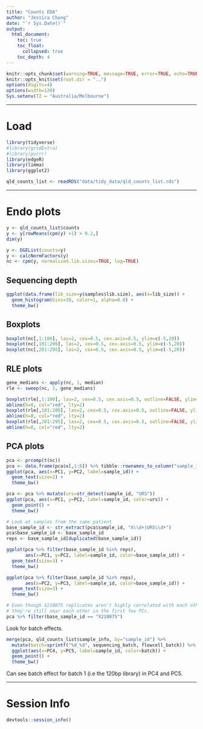 ```yaml
---
title: "Counts EDA"
author: "Jessica Chung"
date: "`r Sys.Date()`"
output:
  html_document:
    toc: true
    toc_float:
      collapsed: true
    toc_depth: 4
---
```



```r
knitr::opts_chunk$set(warning=TRUE, message=TRUE, error=TRUE, echo=TRUE, results="hold")
knitr::opts_knit$set(root.dir = "..")
options(digits=4)
options(width=120)
Sys.setenv(TZ = "Australia/Melbourne")
```

-----

# Load

```r
library(tidyverse)
#library(gridExtra)
#library(purrr)
library(edgeR)
library(limma)
library(ggplot2)
```

```r
qld_counts_list <- readRDS("data/tidy_data/qld_counts_list.rds")
```

-----

# Endo plots

```r
y <- qld_counts_list$counts
y <- y[rowMeans(cpm(y) >1) > 0.2,]
dim(y)

y <- DGEList(counts=y)
y <- calcNormFactors(y)
nc <- cpm(y, normalized.lib.sizes=TRUE, log=TRUE)
```

## Sequencing depth

```r
ggplot(data.frame(lib_size=y$samples$lib.size), aes(x=lib_size)) +
  geom_histogram(bins=30, color=1, alpha=0.8) +
  theme_bw()
```


## Boxplots

```r
boxplot(nc[,1:100], las=2, cex=0.5, cex.axis=0.5, ylim=c(-5,20))
boxplot(nc[,101:200], las=2, cex=0.5, cex.axis=0.5, ylim=c(-5,20))
boxplot(nc[,201:295], las=2, cex=0.5, cex.axis=0.5, ylim=c(-5,20))
```

## RLE plots

```r
gene_medians <- apply(nc, 1, median)
rle <- sweep(nc, 1, gene_medians)
```

```r
boxplot(rle[,1:100], las=2, cex=0.5, cex.axis=0.5, outline=FALSE, ylim=c(-2.5,2.5))
abline(h=0, col="red", lty=2)
boxplot(rle[,101:200], las=2, cex=0.5, cex.axis=0.5, outline=FALSE, ylim=c(-2.5,2.5))
abline(h=0, col="red", lty=2)
boxplot(rle[,201:295], las=2, cex=0.5, cex.axis=0.5, outline=FALSE, ylim=c(-2.5,2.5))
abline(h=0, col="red", lty=2)
```

## PCA plots

```r
pca <- prcomp(t(nc))
pca <- data.frame(pca$x[,1:6]) %>% tibble::rownames_to_column("sample_id")
ggplot(pca, aes(x=PC1, y=PC2, label=sample_id)) +
  geom_text(size=2) +
  theme_bw()
```

```r
pca <- pca %>% mutate(urs=str_detect(sample_id, "URS"))
ggplot(pca, aes(x=PC1, y=PC2, label=sample_id, color=urs)) +
  geom_point() +
  theme_bw()
```

```r
# Look at samples from the same patient 
base_sample_id <- str_extract(pca$sample_id, "X\\d+|URS\\d+")
pca$base_sample_id <- base_sample_id
reps <- base_sample_id[duplicated(base_sample_id)]

ggplot(pca %>% filter(base_sample_id %in% reps), 
       aes(x=PC1, y=PC2, label=sample_id, color=base_sample_id)) +
  geom_text(size=3) +
  theme_bw()
```

```r
ggplot(pca %>% filter(base_sample_id %in% reps), 
       aes(x=PC2, y=PC3, label=sample_id, color=base_sample_id)) +
  geom_text(size=3) +
  theme_bw()
```


```r
# Even though X210075 replicates aren't highly correlated with each other,
# they're still near each other in the first few PCs.
pca %>% filter(base_sample_id == "X210075")
```

Look for batch effects.

```r
merge(pca, qld_counts_list$sample_info, by="sample_id") %>%
  mutate(batch=sprintf("%d_%d", sequencing_batch, flowcell_batch)) %>%
  ggplot(aes(x=PC4, y=PC5, label=sample_id, color=batch)) +
  geom_point() +
  theme_bw()
```

Can see batch effect for batch 1 (i.e the 120bp library) in PC4 and PC5.

-----

# Session Info

```r
devtools::session_info()
```


